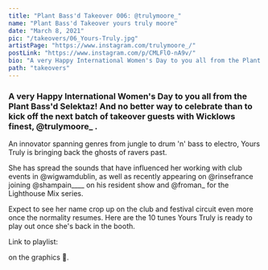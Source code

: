 ```yaml
---
title: "Plant Bass'd Takeover 006: @trulymoore_"
name: "Plant Bass'd Takeover yours truly moore"
date: "March 8, 2021"
pic: "/takeovers/06_Yours-Truly.jpg"
artistPage: "https://www.instagram.com/trulymoore_/"
postLink: "https://www.instagram.com/p/CMLFlO-nA9v/"
bio: "A very Happy International Women's Day to you all from the Plant Bass'd Selektaz!"
path: "takeovers"
---
```


### A very Happy International Women's Day to you all from the Plant Bass'd Selektaz! And no better way to celebrate than to kick off the next batch of takeover guests with Wicklows finest, @trulymoore\_ .

An innovator spanning genres from jungle to drum 'n' bass to electro, Yours Truly is bringing back the ghosts of ravers past.

She has spread the sounds that have influenced her working with club events in @wigwamdublin, as well as recently appearing on @rinsefrance joining @shampain\_\_\_\_ on his resident show and @froman\_ for the Lighthouse Mix series.

Expect to see her name crop up on the club and festival circuit even more once the normality resumes.
Here are the 10 tunes Yours Truly is ready to play out once she's back in the booth.

Link to playlist: <HoverLink url="open.spotify.com/playlist/5skAgzUfGmZLwrOPNLnGVf" name="Plant Bass'd Picks." external inline />

<HoverLink url="www.instagram.com/eggboy_design" name="@eggboy_design" external inline /> on the graphics
🥚.
